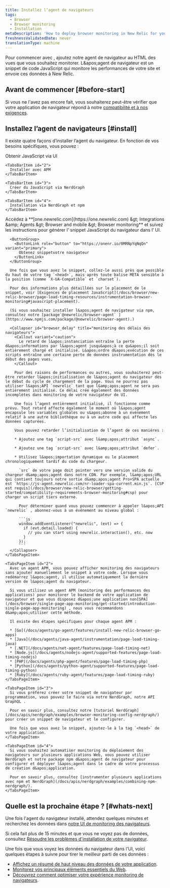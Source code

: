 ```yaml
---
title: Installez l’agent de navigateurs
tags:
  - Browser
  - Browser monitoring
  - Installation
metaDescription: 'How to deploy browser monitoring in New Relic for your apps, including UI, copy/paste, and API options.'
freshnessValidatedDate: never
translationType: machine
---
```


Pour commencer avec <InlinePopover type="browser" />, ajoutez notre agent de navigateur au HTML des vues que vous souhaitez monitorer. L&amp;apos;agent de navigateur est un snippet de code JavaScript qui monitore les performances de votre site et envoie ces données à New Relic.

## Avant de commencer [#before-start]

Si vous ne l&apos;avez pas encore fait, vous souhaiterez peut-être vérifier que votre application de navigateur répond à notre [compatibilité et à nos exigences](/docs/browser/new-relic-browser/getting-started/compatibility-requirements-browser-monitoring).

## Installez l’agent de navigateurs [#install]

Il existe quatre façons d’installer l’agent du navigateur. En fonction de vos besoins spécifiques, vous pouvez :

<Tabs>
  <TabsBar>
    <TabsBarItem id="1">
      Obtenir JavaScript via UI
    </TabsBarItem>

    <TabsBarItem id="2">
      Installer avec APM
    </TabsBarItem>

    <TabsBarItem id="3">
      Créer du JavaScript via NerdGraph
    </TabsBarItem>

    <TabsBarItem id="4">
      Installation via NerdGraph et npm
    </TabsBarItem>
  </TabsBar>

  <TabsPages>
    <TabsPageItem id="1">
      Accédez à <DNT>**[one.newrelic.com](https://one.newrelic.com) &amp;gt; Integrations &amp;amp; Agents &amp;gt; Browser and mobile &amp;gt; Browser monitoring**</DNT> et suivez les instructions pour générer l’ snippet JavaScript du navigateur dans l’ UI.

      <ButtonGroup>
        <ButtonLink role="button" to="https://onenr.io/0MRNpYqNqQn" variant="primary">
          Obtenez snippetvotre navigateur
        </ButtonLink>
      </ButtonGroup>

      Une fois que vous avez le snippet, collez-le aussi près que possible du haut de votre tag `<head>`, mais après toute balise META sensible à la position (comme `X-UA-Compatible` et `charset`).

      Pour des informations plus détaillées sur le placement de le snippet, voir [Exigences de placement JavaScript](/docs/browser/new-relic-browser/page-load-timing-resources/instrumentation-browser-monitoring#javascript-placement).

      (Si vous souhaitez installer l&apos;agent de navigateur via npm, consultez notre [package`@newrelic/browser-agent` ](https://www.npmjs.com/package/@newrelic/browser-agent).)

      <Collapser id="browser_delay" title="monitoring des délais des navigateurs">
        <Callout variant="caution">
          Le retard de l&apos;instanciation entraîne la perte d&apos;informations par l&apos;agent jusqu&apos;à ce qu&apos;il soit entièrement chargé et initialisé. L&apos;ordre d&apos;exécution de ces scripts entraîne une certaine perte de données instrumentation dès le début des pages vues.
        </Callout>

        Pour des raisons de performances ou autres, vous souhaiterez peut-être retarder l&apos;initialisation de l&apos;agent du navigateur dès le début du cycle de chargement de la page. Vous ne pourrez pas utiliser l&apos;API `newrelic` tant que l&amp;apos;agent ne sera pas entièrement initialisé. Ce délai crée également des données incomplètes dans monitoring de votre navigateur de UI.

        Une fois l’agent entièrement initialisé, il fonctionne comme prévu. Tout retard affecte également le moment où l&apos;agent encapsule les variables globales ou s&apos;abonne à un événement relatif à une autre bibliothèque ou à un autre code qui affecte les données capturées.

        Vous pouvez retarder l’initialisation de l’agent de ces manières :

        * Ajoutez une tag `script-src` avec l&amp;apos;attribut `async`.

        * Ajoutez une tag `script-src` avec l&amp;apos;attribut `defer`.

        * Utilisez l&apos;importation dynamique ou le placement chronologiquement tardif du code du chargeur.

          `src` de votre page doit pointer vers une version valide du chargeur d&amp;apos;agent dans notre CDN. Par exemple, l&amp;apos;URL qui contient toujours notre sortie d&amp;apos;agent Pro+SPA actuelle est `https://js-agent.newrelic.com/nr-loader-spa-current.min.js`. [CSP est requis](/docs/browser/new-relic-browser/getting-started/compatibility-requirements-browser-monitoring#csp) pour charger un script tiers externe.

          Pour déterminer quand vous pouvez commencer à appeler l&apos;API `newrelic` , abonnez-vous à un événement au niveau global :

          ```js
          window.addEventListener("newrelic", (evt) => {
            if (evt.detail.loaded) {
              // you can start using newrelic.interaction(), etc. now
            }
          });
          ```
      </Collapser>
    </TabsPageItem>

    <TabsPageItem id="2">
      Avec un agent APM, vous pouvez afficher monitoring des navigateurs sans ajouter manuellement le snippet à votre code. Lorsque vous redémarrez l&apos;agent, il utilise automatiquement la dernière version de l&apos;agent du navigateur.

      Si vous utilisez un agent APM (monitoring des performances des applications) pour monitorer le backend de votre application de navigateur et que vous disposez d&apos;une application non[SPA](/docs/browser/single-page-app-monitoring/get-started/introduction-single-page-app-monitoring) , nous vous recommandons d&amp;apos;utiliser cette méthode.

      Il existe des étapes spécifiques pour chaque agent APM :

      * [Go](/docs/agents/go-agent/features/install-new-relic-browser-go-apps)
      * [Java](/docs/agents/java-agent/instrumentation/page-load-timing-java)
      * [.NET](/docs/agents/net-agent/features/page-load-timing-net)
      * [Node.js](/docs/agents/nodejs-agent/supported-features/page-load-timing-nodejs)
      * [PHP](/docs/agents/php-agent/features/page-load-timing-php)
      * [Python](/docs/agents/python-agent/supported-features/page-load-timing-python)
      * [Ruby](/docs/agents/ruby-agent/features/page-load-timing-ruby)
    </TabsPageItem>

    <TabsPageItem id="3">
      Si vous préférez créer votre snippet de navigateur par programmation, vous pouvez le faire via notre NerdGraph, notre API GraphQL .

      Pour en savoir plus, consultez notre [tutoriel NerdGraph](/docs/apis/nerdgraph/examples/browser-monitoring-config-nerdgraph/) pour créer un snippet de navigateur et le configurer.

      Une fois que vous avez le snippet, ajoutez-le à la tag `<head>` de votre application.
    </TabsPageItem>

    <TabsPageItem id="4">
      Si vous souhaitez automatiser monitoring du déploiement des navigateurs sur plusieurs applications Web, vous pouvez utiliser NerdGraph et notre package npm d&apos;agent de navigateur pour configurer et déployer l&apos;agent dans le cadre de votre processus de création d&apos;application.

      Pour en savoir plus, consultez [instrumenter plusieurs applications avec npm et NerdGraph](/docs/apis/nerdgraph/examples/combining-npm-nerdgraph/).
    </TabsPageItem>
  </TabsPages>
</Tabs>

## Quelle est la prochaine étape ? [#whats-next]

Une fois l&apos;agent du navigateur installé, attendez quelques minutes et recherchez les données dans [notre UI de monitoring des navigateurs](https://one.newrelic.com/nr1-core?filters=%28domain%3D%27BROWSER%27%20AND%20type%3D%27APPLICATION%27%29&state=1f7bae2d-dd3a-0027-3079-b60bcd19ded9&_gl=1*15f78ub*_ga*MTE0MTA2MTA5MS4xNzE4OTI0MDkw*_ga_R5EF3MCG7B*MTcyMTMxMzk2MC41Ny4xLjE3MjEzMTg2MzcuNDcuMS4xMDYwNTI3Njcw).

Si cela fait plus de 15 minutes et que vous ne voyez pas de données, consultez [Résoudre les problèmes d&apos;installation de votre navigateur](/docs/browser/browser-monitoring/troubleshooting/troubleshoot-your-browser-monitoring-installation/).

Une fois que vous voyez les données du navigateur dans l&apos;UI, voici quelques étapes à suivre pour tirer le meilleur parti de ces données :

* [Affichez un résumé de haut niveau des données de votre application](/docs/browser/browser-monitoring/getting-started/browser-summary-page).
* [Monitorez vos principaux éléments essentiels du Web](/docs/journey-performance/guide-to-monitoring-core-web-vitals).
* [Découvrez comment optimiser votre expérience monitoring de navigateurs](/docs/new-relic-solutions/best-practices-guides/full-stack-observability/browser-monitoring-best-practices-guide).

<InstallFeedback />